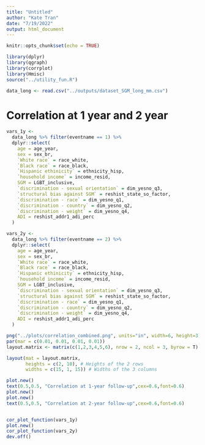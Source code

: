 ```yaml
---
title: "Untitled"
author: "Kate Tran"
date: "7/19/2022"
output: html_document
---
```


```r
knitr::opts_chunk$set(echo = TRUE)
```

```r
library(dplyr)
library(qgraph)
library(corrplot)
library(Hmisc)
source("../utility_fun.R")
```

```r
data_long <- read.csv("../outputs/dataset_SGM_long_mm.csv")
```

# Correlation at 1 year and 2 year
```r
vars_1y <-
  data_long %>% filter(eventname == 1) %>%
  dplyr::select(
    age = age_year,
    sex = sex_br,
    `White race` = race_white,
    `Black race` = race_black,
    `Hispanic ethinicity` = ethnicity_hisp,
    `household income` = income_resid,
    SGM = LGBT_inclusive,
    `discrimination - sexual orientation` = dim_yesno_q3,
    `structural bias against SGM` = reshist_state_so_factor,
    `discrimination - race` = dim_yesno_q1,
    `discrimination - country` = dim_yesno_q2,
    `discrimination - weight` = dim_yesno_q4,
    ADI = reshist_addr1_adi_perc
  )

vars_2y <-
  data_long %>% filter(eventname == 2) %>%
  dplyr::select(
    age = age_year,
    sex = sex_br,
    `White race` = race_white,
    `Black race` = race_black,
    `Hispanic ethinicity` = ethnicity_hisp,
    `household income` = income_resid,
    SGM = LGBT_inclusive,
    `discrimination - sexual orientation` = dim_yesno_q3,
    `structural bias against SGM` = reshist_state_so_factor,
    `discrimination - race` = dim_yesno_q1,
    `discrimination - country` = dim_yesno_q2,
    `discrimination - weight` = dim_yesno_q4,
    ADI = reshist_addr1_adi_perc
  )
```

```r
png("../plots/correlation_combined.png", units="in", width=6, height=3, res=320)
par(mar = c(0.01, 0.01, 0.01, 0.01))
layout.matrix <- matrix(c(1,2,3,4,5,6), nrow = 2, ncol = 3, byrow = T)

layout(mat = layout.matrix,
       heights = c(2, 10), # Heights of the 2 rows
       widths = c(15, 1, 15)) # Widths of the 3 columns

plot.new()
text(0.5,0.5, "Correlation at 1-year follow-up",cex=0.6,font=0.6)
plot.new()
plot.new()
text(0.5,0.5, "Correlation at 2-year follow-up",cex=0.6,font=0.6)


cor_plot_function(vars_1y)
plot.new()
cor_plot_function(vars_2y)
dev.off()
```

